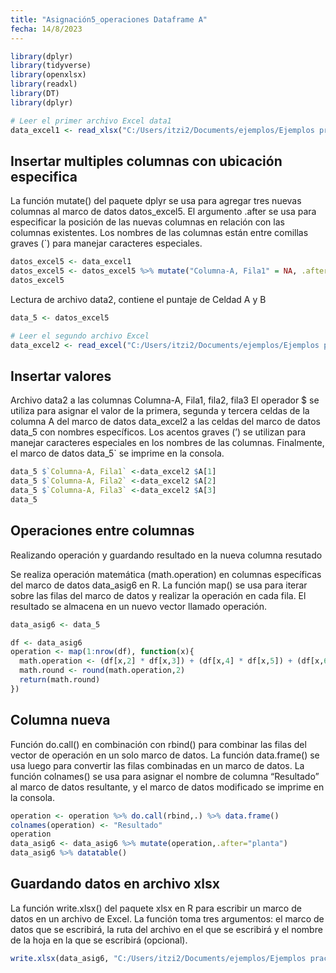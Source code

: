 ```yaml
---
title: "Asignación5_operaciones Dataframe A"
fecha: 14/8/2023
---
```


```r

library(dplyr)
library(tidyverse)
library(openxlsx)
library(readxl)
library(DT)
library(dplyr)
```

```r
# Leer el primer archivo Excel data1
data_excel1 <- read_xlsx("C:/Users/itzi2/Documents/ejemplos/Ejemplos practicos R/data1.xlsx")
```

## Insertar multiples columnas con ubicación especifica
La función mutate() del paquete dplyr se usa para agregar tres nuevas columnas al marco de datos datos_excel5. 
El argumento .after se usa para especificar la posición de las nuevas columnas en relación con las columnas existentes. 
Los nombres de las columnas están entre comillas graves (`) para manejar caracteres especiales.

```r
datos_excel5 <- data_excel1
datos_excel5 <- datos_excel5 %>% mutate("Columna-A, Fila1" = NA, .after ="instalada") %>% mutate("Columna-A, Fila2" = NA, .after= "generacion") %>% mutate("Columna-A, Fila3" = NA, .after = "firme")
datos_excel5
```

Lectura de archivo data2, contiene el puntaje de Celdad A y B

```r
data_5 <- datos_excel5

# Leer el segundo archivo Excel
data_excel2 <- read_excel("C:/Users/itzi2/Documents/ejemplos/Ejemplos practicos R/data2.xlsx")
```

## Insertar valores 
Archivo data2 a las columnas Columna-A, Fila1, fila2, fila3 
El operador $ se utiliza para asignar el valor de la primera, segunda y tercera celdas de la columna A del marco de datos data_excel2 a las celdas del marco de datos data_5 con nombres específicos.
Los acentos graves (') se utilizan para manejar caracteres especiales en los nombres de las columnas.
Finalmente, el marco de datos data_5` se imprime en la consola.

```r
data_5 $`Columna-A, Fila1` <-data_excel2 $A[1] 
data_5 $`Columna-A, Fila2` <-data_excel2 $A[2] 
data_5 $`Columna-A, Fila3` <-data_excel2 $A[3]
data_5
```

## Operaciones entre columnas
Realizando operación y guardando resultado en la nueva columna resutado

Se realiza operación matemática (math.operation) en columnas específicas del marco de datos data_asig6 en R. La función map() se usa para iterar sobre las filas del marco de datos y realizar la operación en cada fila. El resultado se almacena en un nuevo vector llamado operación.
```r
data_asig6 <- data_5

df <- data_asig6
operation <- map(1:nrow(df), function(x){
  math.operation <- (df[x,2] * df[x,3]) + (df[x,4] * df[x,5]) + (df[x,6] * df[x,7])
  math.round <- round(math.operation,2)
  return(math.round)
})
```
## Columna nueva 
Función do.call() en combinación con rbind() para combinar las filas del vector de operación en un solo marco de datos. 
La función data.frame() se usa luego para convertir las filas combinadas en un marco de datos. 
La función colnames() se usa para asignar el nombre de columna "Resultado" al marco de datos resultante, y el marco de datos modificado se imprime en la consola.

```r
operation <- operation %>% do.call(rbind,.) %>% data.frame()
colnames(operation) <- "Resultado"
operation
data_asig6 <- data_asig6 %>% mutate(operation,.after="planta")
data_asig6 %>% datatable()
```

## Guardando datos en archivo xlsx

La función write.xlsx() del paquete xlsx en R para escribir un marco de datos en un archivo de Excel. La función toma tres argumentos: el marco de datos que se escribirá, la ruta del archivo en el que se escribirá y el nombre de la hoja en la que se escribirá (opcional).

```r
write.xlsx(data_asig6, "C:/Users/itzi2/Documents/ejemplos/Ejemplos practicos R/Asignacion5.xlsx", sheetName = "resultado_A")
```
